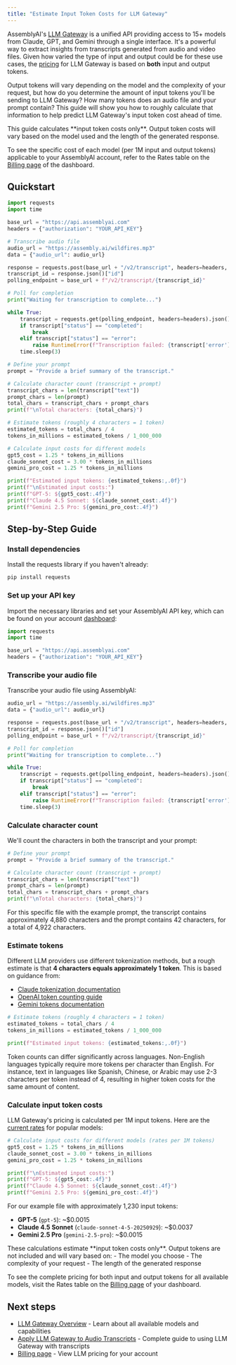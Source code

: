 ```yaml
---
title: "Estimate Input Token Costs for LLM Gateway"
---
```


AssemblyAI's [LLM Gateway](/docs/llm-gateway/overview) is a unified API providing access to 15+ models from Claude, GPT, and Gemini through a single interface.
It's a powerful way to extract insights from transcripts generated from audio and video files. Given how varied the type of input and output could be for these use cases, the [pricing](https://www.assemblyai.com/pricing) for LLM Gateway is based on **both** input and output tokens.

Output tokens will vary depending on the model and the complexity of your request, but how do you determine the amount of input tokens you'll be sending to LLM Gateway?
How many tokens does an audio file and your prompt contain? This guide will show you how to roughly calculate that information to help predict LLM Gateway's input token cost ahead of time.

<Note>
This guide calculates **input token costs only**.
Output token costs will vary based on the model used and the length of the generated response.

To see the specific cost of each model (per 1M input and output tokens) applicable to your AssemblyAI account, refer to the Rates table on the [Billing page](https://www.assemblyai.com/dashboard/account/billing) of the dashboard.
</Note>

## Quickstart

```python
import requests
import time

base_url = "https://api.assemblyai.com"
headers = {"authorization": "YOUR_API_KEY"}

# Transcribe audio file
audio_url = "https://assembly.ai/wildfires.mp3"
data = {"audio_url": audio_url}

response = requests.post(base_url + "/v2/transcript", headers=headers, json=data)
transcript_id = response.json()["id"]
polling_endpoint = base_url + f"/v2/transcript/{transcript_id}"

# Poll for completion
print("Waiting for transcription to complete...")

while True:
    transcript = requests.get(polling_endpoint, headers=headers).json()
    if transcript["status"] == "completed":
        break
    elif transcript["status"] == "error":
        raise RuntimeError(f"Transcription failed: {transcript['error']}")
    time.sleep(3)

# Define your prompt
prompt = "Provide a brief summary of the transcript."

# Calculate character count (transcript + prompt)
transcript_chars = len(transcript["text"])
prompt_chars = len(prompt)
total_chars = transcript_chars + prompt_chars
print(f"\nTotal characters: {total_chars}")

# Estimate tokens (roughly 4 characters = 1 token)
estimated_tokens = total_chars / 4
tokens_in_millions = estimated_tokens / 1_000_000

# Calculate input costs for different models
gpt5_cost = 1.25 * tokens_in_millions
claude_sonnet_cost = 3.00 * tokens_in_millions
gemini_pro_cost = 1.25 * tokens_in_millions

print(f"Estimated input tokens: {estimated_tokens:,.0f}")
print(f"\nEstimated input costs:")
print(f"GPT-5: ${gpt5_cost:.4f}")
print(f"Claude 4.5 Sonnet: ${claude_sonnet_cost:.4f}")
print(f"Gemini 2.5 Pro: ${gemini_pro_cost:.4f}")
```

## Step-by-Step Guide

### Install dependencies

Install the requests library if you haven't already:

```bash
pip install requests
```

### Set up your API key

Import the necessary libraries and set your AssemblyAI API key, which can be found on your account [dashboard](https://www.assemblyai.com/dashboard/api-keys):

```python
import requests
import time

base_url = "https://api.assemblyai.com"
headers = {"authorization": "YOUR_API_KEY"}
```

### Transcribe your audio file

Transcribe your audio file using AssemblyAI:

```python
audio_url = "https://assembly.ai/wildfires.mp3"
data = {"audio_url": audio_url}

response = requests.post(base_url + "/v2/transcript", headers=headers, json=data)
transcript_id = response.json()["id"]
polling_endpoint = base_url + f"/v2/transcript/{transcript_id}"

# Poll for completion
print("Waiting for transcription to complete...")

while True:
    transcript = requests.get(polling_endpoint, headers=headers).json()
    if transcript["status"] == "completed":
        break
    elif transcript["status"] == "error":
        raise RuntimeError(f"Transcription failed: {transcript['error']}")
    time.sleep(3)
```

### Calculate character count

We'll count the characters in both the transcript and your prompt:

```python
# Define your prompt
prompt = "Provide a brief summary of the transcript."

# Calculate character count (transcript + prompt)
transcript_chars = len(transcript["text"])
prompt_chars = len(prompt)
total_chars = transcript_chars + prompt_chars
print(f"\nTotal characters: {total_chars}")
```

For this specific file with the example prompt, the transcript contains approximately 4,880 characters and the prompt contains 42 characters, for a total of 4,922 characters.

### Estimate tokens

Different LLM providers use different tokenization methods, but a rough estimate is that **4 characters equals approximately 1 token**. This is based on guidance from:

- [Claude tokenization documentation](https://docs.claude.com/en/docs/about-claude/pricing#frequently-asked-questions)
- [OpenAI token counting guide](https://help.openai.com/en/articles/4936856-what-are-tokens-and-how-to-count-them)
- [Gemini tokens documentation](https://ai.google.dev/gemini-api/docs/tokens?lang=python)

```python
# Estimate tokens (roughly 4 characters = 1 token)
estimated_tokens = total_chars / 4
tokens_in_millions = estimated_tokens / 1_000_000

print(f"Estimated input tokens: {estimated_tokens:,.0f}")
```

<Note title="Language considerations">
  Token counts can differ significantly across languages. Non-English languages typically require more tokens per character than English. For instance, text in languages like Spanish, Chinese, or Arabic may use 2-3 characters per token instead of 4, resulting in higher token costs for the same amount of content.
</Note>

### Calculate input token costs

LLM Gateway's pricing is calculated per 1M input tokens. Here are the [current rates](https://www.assemblyai.com/pricing) for popular models:

```python
# Calculate input costs for different models (rates per 1M tokens)
gpt5_cost = 1.25 * tokens_in_millions
claude_sonnet_cost = 3.00 * tokens_in_millions
gemini_pro_cost = 1.25 * tokens_in_millions

print(f"\nEstimated input costs:")
print(f"GPT-5: ${gpt5_cost:.4f}")
print(f"Claude 4.5 Sonnet: ${claude_sonnet_cost:.4f}")
print(f"Gemini 2.5 Pro: ${gemini_pro_cost:.4f}")
```

For our example file with approximately 1,230 input tokens:
- **GPT-5** (`gpt-5`): ~$0.0015
- **Claude 4.5 Sonnet** (`claude-sonnet-4-5-20250929`): ~$0.0037
- **Gemini 2.5 Pro** (`gemini-2.5-pro`): ~$0.0015

<Note>
These calculations estimate **input token costs only**. Output tokens are not included and will vary based on:
- The model you choose
- The complexity of your request
- The length of the generated response

To see the complete pricing for both input and output tokens for all available models, visit the Rates table on the [Billing page](https://www.assemblyai.com/dashboard/account/billing) of your dashboard.
</Note>

## Next steps

- [LLM Gateway Overview](/docs/llm-gateway/overview) - Learn about all available models and capabilities
- [Apply LLM Gateway to Audio Transcripts](/docs/lemur/apply-llms-to-audio-files) - Complete guide to using LLM Gateway with transcripts
- [Billing page](https://www.assemblyai.com/dashboard/account/billing) - View LLM pricing for your account